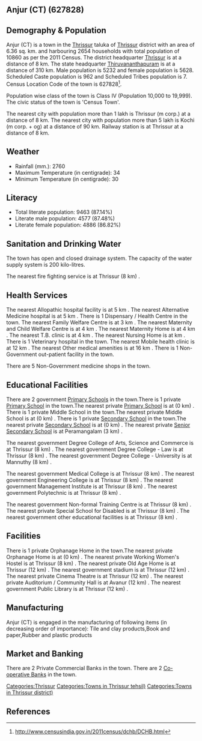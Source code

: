 {{Infobox settlement
| name=Anjur (CT)
| native_name=
| native_name_lang=
| other_name=
| nickname=
| settlement_type=Town
| image_skyline=
| image_alt=
| image_caption=
| pushpin_map=India Kerala
| pushpin_label_position=right
| pushpin_map_alt=
| pushpin_map_caption=Location in Kerala, India
| latd=
| latm=
| lats=
| latNS=
| longd=
| longm=
| longs=
| longEW=
| coordinates_display=inline,title
| subdivision_type=Country
| subdivision_name={{flag|India}}
| subdivision_type1=[[States and territories of India|State]]
| subdivision_name1=Kerala 
| subdivision_type2=[[List of districts of India|District]]
| subdivision_name2=Thrissur
| subdivision_type3=Tahsil
| subdivision_name3=Thrissur
| website=
| established_title=<!-- Established -->
| established_date=
| founder=
| named_for=
| government_type=
| governing_body=
| unit_pref=Metric
| area_footnotes=
| area_rank=
| area_total_km2=6.36
| elevation_footnotes=
| elevation_m=
| population_total=10860
| population_as_of=2011
| population_rank=
| population_density_km2=1707
| population_demonym=
| population_footnotes=
| demographics_type1=Languages=
| demographics1_title1=Official=
| demographics1_info1=[[Malayalam language|Malayalam]]
| timezone1=[[Indian Standard Time|IST]]
| utc_offset1==+5:30
| postal_code_type=[[Postal Index Number|PIN]]
| postal_code=
| area_code_type=Telephone code
| area_code=
| registration_plate=
| blank1_name_sec1=Nearest city
| blank1_info_sec1=[[Thrissur (m corp.)]]
| blank2_name_sec1=[[Human sex ratio|Sex ratio]]
| blank2_info_sec1=1075
| blank3_name_sec1=Literacy
| blank3_info_sec1=87.14%
| blank1_name_sec2=[[2011 Census of India|2011 census]] code
| blank1_info_sec2=627828
| footnotes=
}}

== Anjur (CT) (627828) ==

== Demography & Population ==

Anjur (CT) is a town in the [[Thrissur]] taluka of [[Thrissur]] district with an area of 6.36 sq. km. and harbouring 2654 households with total population of 10860 as per the 2011 Census. The district headquarter [[Thrissur]] is at a distance of 8 km. The state headquarter [[Thiruvananthapuram]] is at a distance of 310 km. Male population is 5232 and female population is 5628. Scheduled Caste population is 962 and Scheduled Tribes population is 7. Census Location Code of the town is 627828<ref>http://www.censusindia.gov.in/2011census/dchb/DCHB.html</ref>.

Population wise class of the town is Class IV (Population 10,000 to 19,999).
The civic status of the town is 'Census Town'.

The nearest city with population more than 1 lakh is Thrissur (m corp.) at a distance of 8 km. The nearest city with population more than 5 lakh is Kochi (m corp. + og)  at a distance of 90 km. Railway station is at Thrissur at a distance of 8 km.


== Weather ==  
* Rainfall (mm.): 2760 
* Maximum Temperature (in centigrade): 34
* Minimum Temperature (in centigrade): 30


== Literacy ==  
* Total literate population: 9463 (87.14%)
* Literate male population: 4577 (87.48%)
* Literate female population: 4886 (86.82%)


== Sanitation and Drinking Water ==  
The town has open and closed drainage system.
The capacity of the water supply system is 200 kilo-litres.

The nearest fire fighting service is at Thrissur (8 km) .


== Health Services ==
The nearest Allopathic hospital facility is at 5 km .
The nearest Alternative Medicine hospital is at 5 km .
There is 1 Dispensary / Health Centre in the town.
The nearest Family Welfare Centre is at 3 km .
The nearest Maternity and Child Welfare Centre is at 4 km .
The nearest Maternity Home is at 4 km .
The nearest T.B. clinic is at 4 km .
The nearest Nursing Home is at  km .
There is 1 Veterinary hospital in the town.
The nearest Mobile health clinic is at 12 km .
The nearest Other medical amenities is at 16 km .
There is 1 Non-Government out-patient facility in the town.


There are 5 Non-Government medicine shops in the town.


== Educational Facilities ==
There are 2 government [[Primary School]]s in the town.There is 1 private [[Primary School]] in the town.The nearest private [[Primary School]] is at  (0 km) .
There is 1 private Middle School in the town.The nearest private Middle School is at  (0 km) .
There is 1 private [[Secondary School]] in the town.The nearest private [[Secondary School]] is at  (0 km) .
The nearest private [[Senior Secondary School]] is at Peramangalam (3 km) .
 
 
 
 
 
The nearest government Degree College of Arts, Science and Commerce is at Thrissur (8 km) .
The nearest government Degree College - Law is at Thrissur (8 km) .
The nearest government Degree College - University is at Mannuthy (8 km) .
 
The nearest government Medical College is at Thrissur (8 km) .
The nearest government Engineering College is at Thrissur (8 km) .
The nearest government Management Institute is at Thrissur (8 km) .
The nearest government Polytechnic is at Thrissur (8 km) .
 
The nearest government Non-formal Training Centre is at Thrissur (8 km) .
The nearest private Special School for Disabled is at Thrissur (8 km) .
The nearest government other educational facilities is at Thrissur (8 km) .


== Facilities ==
There is 1 private Orphanage Home in the town.The nearest private Orphanage Home is at  (0 km) .
The nearest private Working Women's Hostel is at Thrissur (8 km) .
The nearest private Old Age Home is at Thrissur (12 km) .
The nearest government stadium is at Thrissur (12 km) .
The nearest private Cinema Theatre is at Thrissur (12 km) .
The nearest private Auditorium / Community Hall is at Avanur  (12 km) .
The nearest government Public Library is at Thrissur (12 km) .


== Manufacturing ==
Anjur (CT) is engaged in the manufacturing of following items (in decreasing order of importance): Tile and clay products,Book and paper,Rubber and plastic products


== Market and Banking ==

There are 2 Private Commercial Banks in the town.
There are 2 [[Co-operative Bank]]s in the town.




[[Categories:Thrissur]]
[[Categories:Towns in Thrissur tehsil)]]
[[Categories:Towns in Thrissur district)]]


== References ==
{{Reflist}}


